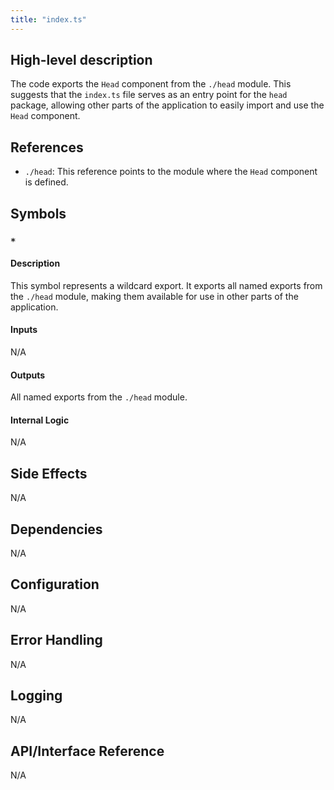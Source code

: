 ```yaml
---
title: "index.ts"
---
```


## High-level description
The code exports the `Head` component from the `./head` module. This suggests that the `index.ts` file serves as an entry point for the `head` package, allowing other parts of the application to easily import and use the `Head` component.

## References
- `./head`: This reference points to the module where the `Head` component is defined.

## Symbols
### `*`
#### Description
This symbol represents a wildcard export. It exports all named exports from the `./head` module, making them available for use in other parts of the application.

#### Inputs
N/A

#### Outputs
All named exports from the `./head` module.

#### Internal Logic
N/A

## Side Effects
N/A

## Dependencies
N/A

## Configuration
N/A

## Error Handling
N/A

## Logging
N/A

## API/Interface Reference
N/A
